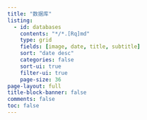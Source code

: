 ```yaml
---
title: "数据库"
listing:
  - id: databases
    contents: "*/*.[Rq]md"
    type: grid
    fields: [image, date, title, subtitle]
    sort: "date desc"
    categories: false
    sort-ui: true
    filter-ui: true
    page-size: 36     
page-layout: full
title-block-banner: false
comments: false
toc: false
---
```


::: {#databases}
:::

